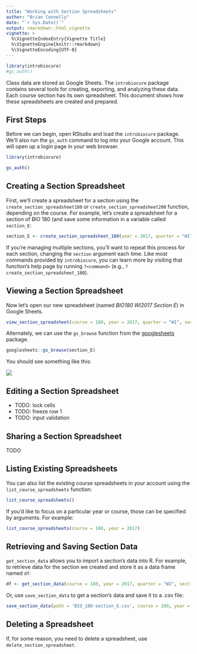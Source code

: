 ```yaml
---
title: "Working with Section Spreadsheets"
author: "Brian Connelly"
date: "`r Sys.Date()`"
output: rmarkdown::html_vignette
vignette: >
  %\VignetteIndexEntry{Vignette Title}
  %\VignetteEngine{knitr::rmarkdown}
  %\VignetteEncoding{UTF-8}
---
```


```r
library(introbiocure)
#gs_auth()
```


Class data are stored as Google Sheets.
The `introbiocure` package contains several tools for creating, exporting, and analyzing these data.
Each course section has its own spreadsheet.
This document shows how these spreadsheets are created and prepared.


## First Steps

Before we can begin, open RStudio and load the `introbiocure` package.
We'll also run the `gs_auth` command to log into your Google account.
This will open up a login page in your web browser.

```r
library(introbiocure)

gs_auth()
```


## Creating a Section Spreadsheet

First, we'll create a spreadsheet for a section using the `create_section_spreadsheet180` or `create_section_spreadsheet200` function, depending on the course.
For example, let's create a spreadsheet for a section of BIO 180 (and save some information in a variable called `section_E`:

```r
section_E <- create_section_spreadsheet_180(year = 2017, quarter = "WI", section = "E", num_groups = 4)
```

If you're managing multiple sections, you'll want to repeat this process for each section, changing the `section` argument each time.
Like most commands provided by `introbiocure`, you can learn more by visiting that function's help page by running `?<command>` (e.g., `?create_section_spreadsheet_180`).


## Viewing a Section Spreadsheet

Now let's open our new spreadsheet (named *BIO180 WI2017 Section E*) in Google Sheets.

```r
view_section_spreadsheet(course = 180, year = 2017, quarter = "WI", section = "E")
```

Alternately, we can use the `gs_browse` function from the [googlesheets](https://github.com/jennybc/googlesheets) package.

```r
googlesheets::gs_browse(section_E)
```


You should see something like this:

![](working-browse1.png)


## Editing a Section Spreadsheet

- TODO: lock cells
- TODO: freeze row 1
- TODO: input validation


## Sharing a Section Spreadsheet

TODO


## Listing Existing Spreadsheets

You can also list the existing course spreadsheets in your account using the `list_course_spreadsheets` function:

```r
list_course_spreadsheets()
```

If you'd like to focus on a particular year or course, those can be specified by arguments.
For example:

```r
list_course_spreadsheets(course = 180, year = 2017)
```


## Retrieving and Saving Section Data

`get_section_data` allows you to import a section's data into R.
For example, to retrieve data for the section we created and store it as a data frame named `df`:

```r
df <- get_section_data(course = 180, year = 2017, quarter = "WI", section = "E")
```

Or, use `save_section_data` to get a section's data and save it to a .csv file:

```r
save_section_data(path = 'BIO_180-section_E.csv', course = 180, year = 2017, quarter = "WI", section = "E")
```


## Deleting a Spreadsheet

If, for some reason, you need to delete a spreadsheet, use `delete_section_spreadsheet`.

